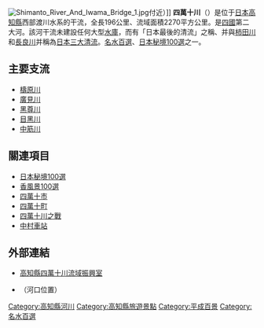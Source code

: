 [[File:Shimanto_River_And_Iwama_Bridge_1.jpg|thumb]]付近）]]
{{japanese
|japanese=四万十川
|kana=しまんとがわ
|romaji= Shimantogawa
}}
'''四萬十川'''（{{jpn|j=四万十川|hg=しまんとがわ|rm=Shimantogawa|f=y}}）是位于[[日本|日本]][[高知縣|高知縣]]西部渡川水系的干流，全長196公里、流域面積2270平方公里。是[[四國|四國]]第二大河。該河干流未建設任何大型[[水庫|水庫]]，而有「日本最後的清流」之稱、并與[[柿田川|柿田川]]和[[長良川|長良川]]并稱為[[日本三大清流|日本三大清流]]。[[名水百選|名水百選]]、[[日本秘境100選|日本秘境100選]]之一。

== 主要支流 ==
*[[檮原川|檮原川]]
*[[廣見川|廣見川]]
*[[黑尊川|黑尊川]]
*[[四萬十川支流|目黑川]]
*[[中筋川|中筋川]]

== 關連項目 ==
{{commons|Category:Shimanto River}}
{{Portal box|日本|地理}}
*[[日本秘境100選|日本秘境100選]]
*[[香風景100選|香風景100選]]
*[[四萬十市|四萬十市]]
*[[四萬十町|四萬十町]]
*[[四萬十川之戰|四萬十川之戰]]
*[[中村站_(日本)|中村車站]]

== 外部連結 ==
*[https://web.archive.org/web/20120604204006/http://www.pref.kochi.lg.jp/%7Eshimanto/index.html 高知縣四萬十川流域振興室]
*{{Coord|32.933847|132.995722|format=dms|display=inline,title|type:river_region:JP-39_scale:100000}}（河口位置）

{{日本一級水系的河川}}
{{Authority control}}

{{DEFAULTSORT:Shimantogawa}}
[[Category:高知縣河川|Category:高知縣河川]]
[[Category:高知縣旅遊景點|Category:高知縣旅遊景點]]
[[Category:平成百景|Category:平成百景]]
[[Category:名水百選|Category:名水百選]]